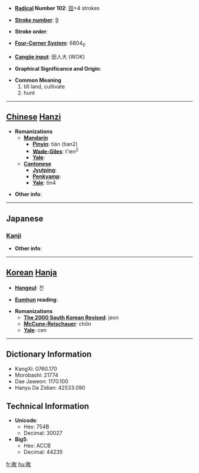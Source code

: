 * '''[[Wiktionary:Chinese radical index| Radical]] Number 102''': [[Wiktionary:Chinese radical index 田|田]]+4 strokes

* '''[[Wiktionary:Chinese total strokes index|Stroke number]]''': [[Wiktionary:Chinese total strokes index 9|9]]

* '''Stroke order''': 

* '''[[Wiktionary:Chinese four corner index|Four-Corner System]]''': 6804<sub>0</sub>

* '''[[Wiktionary:Chinese Cangjie index|Cangjie input]]''': 田人大 (WOK)

* '''Graphical Significance and Origin''': 

* '''Common Meaning'''
*#till land, cultivate
*# hunt


----

== [[Chinese]] [[Hanzi]] ==

* '''Romanizations'''
** '''[[Mandarin]]'''
*** '''[[Pinyin]]''': tián (tian2)
*** '''[[Wade-Giles]]''': t'ien<sup>2</sup>
*** '''[[Yale]]''': 
** '''[[Cantonese]]'''
*** '''[[Jyutping]]''':
*** '''[[Penkyamp]]''': 
*** '''[[Yale]]''': tin4

* '''Other info''': 

----

==Japanese==
===[[Kanji]]===
{{kanji|on readings=[[てん]] (ten), [[でん]] (den)|kun readings=[[かり]] (kari)}}

* '''Other info''':  

----

== [[Korean]] [[Hanja]] ==

* '''[[Hangeul]]''': 전

* '''[[Eumhun]] reading''': 

* '''Romanizations'''
** '''[[The 2000 South Korean Revised Romanization|The 2000 South Korean Revised]]''': jeon
** '''[[McCune-Reischauer]]''': chŏn
** '''[[Yale]]''': cen

----

== Dictionary Information ==

* KangXi: 0760.170
* Morobashi: 21774
* Dae Jaweon: 1170.100
* Hanyu Da Zidian: 42533.090

== Technical Information ==

* '''Unicode''':
** Hex: 754B
** Decimal: 30027
* '''Big5''':
** Hex: ACCB
** Decimal: 44235

[[fr:畋]]
[[hu:畋]]